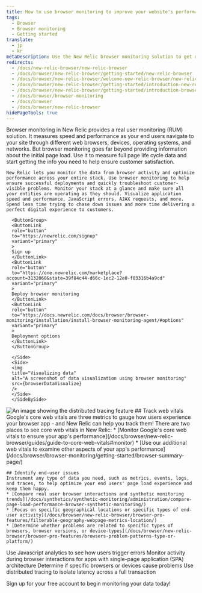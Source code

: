 ```yaml
---
title: How to use browser monitoring to improve your website's performance
tags:
  - Browser
  - Browser monitoring
  - Getting started
translate:
  - jp
  - kr
metaDescription: Use the New Relic browser monitoring solution to get deep visibility and actionable insights into real users' experiences on your website.
redirects:
  - /docs/new-relic-browser/new-relic-browser
  - /docs/browser/new-relic-browser/getting-started/new-relic-browser
  - /docs/browser/new-relic-browser/welcome-new-relic-browser/new-relic-browser
  - /docs/browser/new-relic-browser/getting-started/introduction-new-relic-browser
  - /docs/browser/new-relic-browser/getting-started/introduction-browser-monitoring
  - /docs/browser/browser-monitoring
  - /docs/browser
  - /docs/browser/new-relic-browser
hidePageTools: true
---
```







<SideBySide>
  <Side>
    Browser monitoring in New Relic provides a real user monitoring (RUM) solution. It measures speed and performance as your end users navigate to your site through different web browsers, devices, operating systems, and networks. But browser monitoring goes far beyond providing information about the initial page load. Use it to measure full page life cycle data and start getting the info you need to help ensure customer satisfaction. 
    
    New Relic lets you monitor the data from browser activity and optimize performance across your entire stack. Use browser monitoring to help ensure successful deployments and quickly troubleshoot customer-visible problems. Monitor your stack at a glance and make sure all your entities are operating as they should. Visualize application speed and performance, JavaScript errors, AJAX requests, and more. Spend less time trying to chase down issues and more time delivering a perfect digital experience to customers.     

      <ButtonGroup>  
      <ButtonLink
      role="button"
      to="https://newrelic.com/signup"
      variant="primary"
      >
      Sign up
      </ButtonLink>
      <ButtonLink
      role="button"
      to="https://one.newrelic.com/marketplace?account=3132060&state=39f84c44-d66c-1ec2-12e0-f03316b4a9cd"
      variant="primary"
      >
      Deploy browser monitoring
      </ButtonLink>
      <ButtonLink
      role="button"
      to="https://docs.newrelic.com/docs/browser/browser-monitoring/installation/install-browser-monitoring-agent/#options"
      variant="primary"
      >
      Deployment options
      </ButtonLink>
      </ButtonGroup>

      </Side>
      <Side>
      <img
      title="Visualizing data"
      alt="A screenshot of data visualization using browser monitoring"
      src={browserDataVisualize}
      />                  
      </Side>
      </SideBySide>

<SideBySide>
  <Side>
    <img
    title="Real User Monitoring with New Relic"
    alt="An image showing the distributed tracing feature"
    src={browserDistributedTracing}
    />
  </Side>
  <Side>
    ## Track web vitals
    Google's core web vitals are three metrics to gauge how users experience your browser app - and New Relic can help you track them! There are two places to see core web vitals in New Relic:
    * [Monitor Google's core web vitals to ensure your app's performance](/docs/browser/new-relic-browser/guides/guide-to-core-web-vitals#monitor)
    * [Use our additional web vitals to examine other aspects of your app's performance](/docs/browser/browser-monitoring/getting-started/browser-summary-page/)

    ## Identify end-user issues
    Instrument any type of data you need, such as metrics, events, logs, and traces, to help optimize your end users' page load experience and keep them happy.
    * [Compare real user browser interactions and synthetic monitoring trends](/docs/synthetics/synthetic-monitoring/administration/compare-page-load-performance-browser-synthetic-monitoring/)
    * [Focus on specific geographical locations or specific types of end-user activity](/docs/browser/new-relic-browser/browser-pro-features/filterable-geography-webpage-metrics-location/)
    * [Determine whether problems are related to specific types of browsers, browser versions, or device-types](/docs/browser/new-relic-browser/browser-pro-features/browsers-problem-patterns-type-or-platform/)
  </Side>
</SideBySide>

<DocTiles>
<DocTile path="https://docs.newrelic.com/docs/browser/new-relic-browser/browser-pro-features/javascript-errors-page-detect-analyze-errors/">Use Javascript analytics to see how users trigger errors</DocTile>
<DocTile path="https://docs.newrelic.com/docs/browser/single-page-app-monitoring/get-started/introduction-single-page-app-monitoring/">Monitor activity during browser interactions for apps with single-page application (SPA) architecture</DocTile>
<DocTile path="https://docs.newrelic.com/docs/browser/new-relic-browser/browser-pro-features/browsers-problem-patterns-type-or-platform/">Determine if specific browsers or devices cause problems</DocTile>
<DocTile path="https://docs.newrelic.com/docs/browser/new-relic-browser/browser-pro-features/browser-data-distributed-tracing/">Use distributed tracing to isolate latency across a full transaction</DocTile>
</DocTiles>

Sign up for your free account to begin monitoring your data today!

<InlineSignup/>